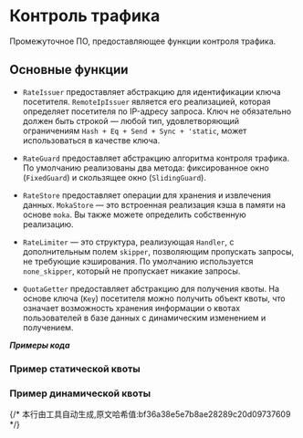# Контроль трафика

Промежуточное ПО, предоставляющее функции контроля трафика.


## Основные функции

* `RateIssuer` предоставляет абстракцию для идентификации ключа посетителя. `RemoteIpIssuer` является его реализацией, которая определяет посетителя по IP-адресу запроса. Ключ не обязательно должен быть строкой — любой тип, удовлетворяющий ограничениям `Hash + Eq + Send + Sync + 'static`, может использоваться в качестве ключа.

* `RateGuard` предоставляет абстракцию алгоритма контроля трафика. По умолчанию реализованы два метода: фиксированное окно (`FixedGuard`) и скользящее окно (`SlidingGuard`).

* `RateStore` предоставляет операции для хранения и извлечения данных. `MokaStore` — это встроенная реализация кэша в памяти на основе `moka`. Вы также можете определить собственную реализацию.

* `RateLimiter` — это структура, реализующая `Handler`, с дополнительным полем `skipper`, позволяющим пропускать запросы, не требующие кэширования. По умолчанию используется `none_skipper`, который не пропускает никакие запросы.

* `QuotaGetter` предоставляет абстракцию для получения квоты. На основе ключа (`Key`) посетителя можно получить объект квоты, что означает возможность хранения информации о квотах пользователей в базе данных с динамическим изменением и получением.

_**Примеры кода**_

### Пример статической квоты

<Tabs>
  <Tab label="main.rs">
    <StaticMainCode/>
  </Tab>
  <Tab label="Cargo.toml">
    <StaticCargoCode/>
  </Tab>
</Tabs>

### Пример динамической квоты

<Tabs>
  <Tab label="main.rs">
    <DynamicMainCode/>
  </Tab>
  <Tab label="Cargo.toml">
    <DynamicCargoCode/>
  </Tab>
</Tabs>
{/* 本行由工具自动生成,原文哈希值:bf36a38e5e7b8ae28289c20d09737609 */}